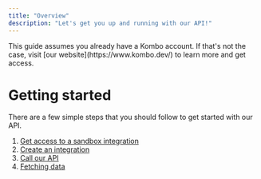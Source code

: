```yaml
---
title: "Overview"
description: "Let's get you up and running with our API!"
---
```


<Note>
  This guide assumes you already have a Kombo account. If that's not the case, visit [our
  website](https://www.kombo.dev/) to learn more and get access.
</Note>

# Getting started

There are a few simple steps that you should follow to get started with our API.

1. [Get access to a sandbox integration](/getting-started/sandbox-integrations)
2. [Create an integration](/getting-started/create-integrations)
3. [Call our API](/getting-started/authentication)
4. [Fetching data](/getting-started/fetching-data)
